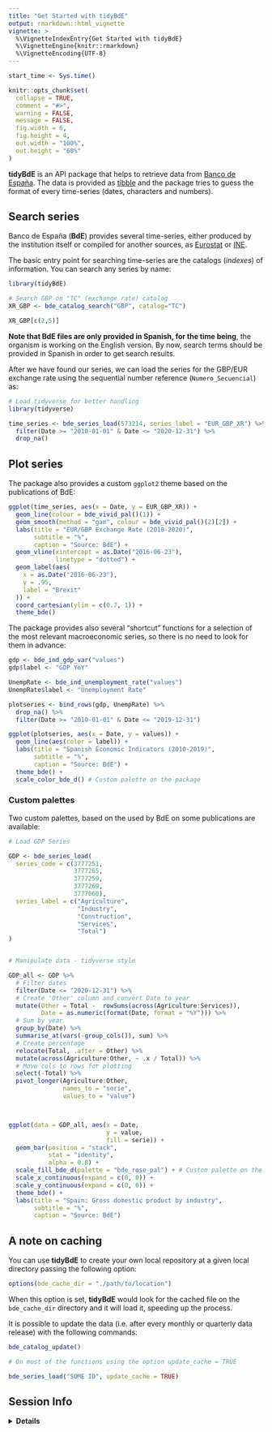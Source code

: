 ---
title: "Get Started with tidyBdE"
output: rmarkdown::html_vignette
vignette: >
  %\VignetteIndexEntry{Get Started with tidyBdE}
  %\VignetteEngine{knitr::rmarkdown}
  %\VignetteEncoding{UTF-8}
---

```{r, include = FALSE}

start_time <- Sys.time()

knitr::opts_chunk$set(
  collapse = TRUE,
  comment = "#>",
  warning = FALSE,
  message = FALSE,
  fig.width = 6, 
  fig.height = 4,
  out.width = "100%",
  out.height = "60%"
)

```

**tidyBdE** is an API package that helps to retrieve data from [Banco de
España](https://www.bde.es/webbde/en/estadis/infoest/descarga_series_temporales.html).
The data is provided as [tibble](https://tibble.tidyverse.org/) and the package
tries to guess the format of every time-series (dates, characters and numbers).

## Search series

Banco de España (**BdE**) provides several time-series, either produced by the
institution itself or compiled for another sources, as
[Eurostat](https://ec.europa.eu/eurostat) or [INE](https://www.ine.es/).

The basic entry point for searching time-series are the catalogs (*indexes*) of
information. You can search any series by name:

```{r search}

library(tidyBdE)

# Search GBP on "TC" (exchange rate) catalog
XR_GBP <- bde_catalog_search("GBP", catalog="TC")

XR_GBP[c(2,5)]

```

**Note that BdE files are only provided in Spanish, for the time being**, the
organism is working on the English version. By now, search terms should be
provided in Spanish in order to get search results.

After we have found our series, we can load the series for the GBP/EUR exchange
rate using the sequential number reference (`Numero_Secuencial`) as:

```{r find, message=FALSE}

# Load tidyverse for better handling
library(tidyverse)

time_series <- bde_series_load(573214, series_label = "EUR_GBP_XR") %>%
  filter(Date >= "2010-01-01" & Date <= "2020-12-31") %>%
  drop_na()

```

## Plot series

The package also provides a custom `ggplot2` theme based on the publications of
BdE:

```{r chart, fig.asp=0.7}

ggplot(time_series, aes(x = Date, y = EUR_GBP_XR)) +
  geom_line(colour = bde_vivid_pal()(1)) +
  geom_smooth(method = "gam", colour = bde_vivid_pal()(2)[2]) +
  labs(title = "EUR/GBP Exchange Rate (2010-2020)",
       subtitle = "%",
       caption = "Source: BdE") +
  geom_vline(xintercept = as.Date("2016-06-23"),
             linetype = "dotted") +
  geom_label(aes(
    x = as.Date("2016-06-23"),
    y = .95,
    label = "Brexit"
  )) +
  coord_cartesian(ylim = c(0.7, 1)) +
  theme_bde()

```

The package provides also several "shortcut" functions for a selection of the
most relevant macroeconomic series, so there is no need to look for them in
advance:

```{r macroseries, fig.asp=0.7}

gdp <- bde_ind_gdp_var("values")
gdp$label <- "GDP YoY"

UnempRate <- bde_ind_unemployment_rate("values")
UnempRate$label <- "Unemployment Rate"

plotseries <- bind_rows(gdp, UnempRate) %>%
  drop_na() %>%
  filter(Date >= "2010-01-01" & Date <= "2019-12-31")

ggplot(plotseries, aes(x = Date, y = values)) +
  geom_line(aes(color = label)) +
  labs(title = "Spanish Economic Indicators (2010-2019)",
       subtitle = "%",
       caption = "Source: BdE") +
  theme_bde() +
  scale_color_bde_d() # Custom palette on the package

```

### Custom palettes

Two custom palettes, based on the used by BdE on some publications are
available:

```{r gdp}
# Load GDP Series

GDP <- bde_series_load(
  series_code = c(3777251,
                  3777265,
                  3777259,
                  3777269,
                  3777060),
  series_label = c("Agriculture",
                   "Industry",
                   "Construction",
                   "Services",
                   "Total")
)


# Manipulate data - tidyverse style

GDP_all <- GDP %>%
  # Filter dates
  filter(Date <= "2020-12-31") %>%
  # Create 'Other' column and convert Date to year
  mutate(Other = Total -  rowSums(across(Agriculture:Services)),
         Date = as.numeric(format(Date, format = "%Y"))) %>%
  # Sum by year
  group_by(Date) %>%
  summarise_at(vars(-group_cols()), sum) %>%
  # Create percentage
  relocate(Total, .after = Other) %>%
  mutate(across(Agriculture:Other, ~ .x / Total)) %>%
  # Move cols to rows for plotting
  select(-Total) %>%
  pivot_longer(Agriculture:Other,
               names_to = "serie",
               values_to = "value")



ggplot(data = GDP_all, aes(x = Date,
                           y = value, 
                           fill = serie)) +
  geom_bar(position = "stack",
           stat = "identity",
           alpha = 0.8) +
  scale_fill_bde_d(palette = "bde_rose_pal") + # Custom palette on the package
  scale_x_continuous(expand = c(0, 0)) +
  scale_y_continuous(expand = c(0, 0)) +
  theme_bde() +
  labs(title = "Spain: Gross domestic product by industry",
       subtitle = "%",
       caption = "Source: BdE")

```

## A note on caching

You can use **tidyBdE** to create your own local repository at a given local
directory passing the following option:

``` r
options(bde_cache_dir = "./path/to/location")
```

When this option is set, **tidyBdE** would look for the cached file on the
`bde_cache_dir` directory and it will load it, speeding up the process.

It is possible to update the data (i.e. after every monthly or quarterly data
release) with the following commands:

``` r
bde_catalog_update()

# On most of the functions using the option update_cache = TRUE

bde_series_load("SOME ID", update_cache = TRUE)
```

## Session Info

<details>
  <summary><strong>Details</strong></summary>
  
```{r session_info, echo=FALSE}
sessionInfo()
end_time <- Sys.time()
sessionInfo()
cat("***")
cat("vignette running time:")
end_time - start_time
```
 
</details>